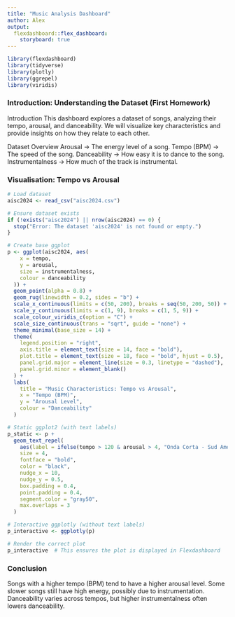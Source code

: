 ---
title: "Music Analysis Dashboard"
author: Alex
output: 
  flexdashboard::flex_dashboard:
    storyboard: true
---

```{r setup, include=FALSE}
library(flexdashboard)
library(tidyverse)  
library(plotly)
library(ggrepel)  
library(viridis)

```

### Introduction: Understanding the Dataset (First Homework)
Introduction
This dashboard explores a dataset of songs, analyzing their tempo, arousal, and danceability.
We will visualize key characteristics and provide insights on how they relate to each other.

Dataset Overview
Arousal → The energy level of a song.
Tempo (BPM) → The speed of the song.
Danceability → How easy it is to dance to the song.
Instrumentalness → How much of the track is instrumental.

### Visualisation: Tempo vs Arousal
```{r}
# Load dataset
aisc2024 <- read_csv("aisc2024.csv")

# Ensure dataset exists
if (!exists("aisc2024") || nrow(aisc2024) == 0) {
  stop("Error: The dataset 'aisc2024' is not found or empty.")
}

# Create base ggplot
p <- ggplot(aisc2024, aes(
    x = tempo,
    y = arousal,
    size = instrumentalness,
    colour = danceability
  )) +
  geom_point(alpha = 0.8) +  
  geom_rug(linewidth = 0.2, sides = "b") +  
  scale_x_continuous(limits = c(50, 200), breaks = seq(50, 200, 50)) +
  scale_y_continuous(limits = c(1, 9), breaks = c(1, 5, 9)) +
  scale_colour_viridis_c(option = "C") +  
  scale_size_continuous(trans = "sqrt", guide = "none") +
  theme_minimal(base_size = 14) +  
  theme(
    legend.position = "right",
    axis.title = element_text(size = 14, face = "bold"),
    plot.title = element_text(size = 18, face = "bold", hjust = 0.5),
    panel.grid.major = element_line(size = 0.3, linetype = "dashed"),
    panel.grid.minor = element_blank()
  ) +
  labs(
    title = "Music Characteristics: Tempo vs Arousal",
    x = "Tempo (BPM)",
    y = "Arousal Level",
    colour = "Danceability"
  )

# Static ggplot2 (with text labels)
p_static <- p + 
  geom_text_repel(
    aes(label = ifelse(tempo > 120 & arousal > 4, "Onda Corta - Sud America", NA)),  
    size = 4,
    fontface = "bold",
    color = "black",
    nudge_x = 10, 
    nudge_y = 0.5,
    box.padding = 0.4,
    point.padding = 0.4,
    segment.color = "gray50",
    max.overlaps = 3  
  )

# Interactive ggplotly (without text labels)
p_interactive <- ggplotly(p)

# Render the correct plot
p_interactive  # This ensures the plot is displayed in Flexdashboard


```
### Conclusion
Songs with a higher tempo (BPM) tend to have a higher arousal level.
Some slower songs still have high energy, possibly due to instrumentation.
Danceability varies across tempos, but higher instrumentalness often lowers danceability.





